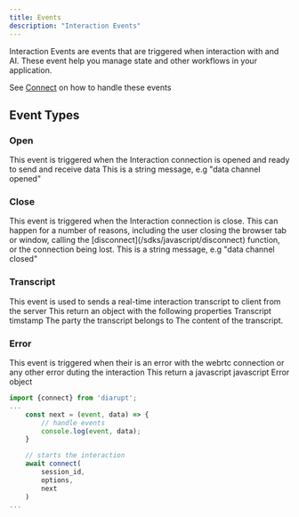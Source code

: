 ```yaml
---
title: Events
description: "Interaction Events"
---
```


Interaction Events are events that are triggered when interaction with and AI. These event help you manage state and other workflows in your application.

See [Connect](/sdks/javascript/connect) on how to handle these events

## Event Types

### Open

<ParamField body="event" type="open" required>
    This event is triggered when the Interaction connection is opened and ready to send and receive data
</ParamField>

<ParamField body="data" type="string" required>
    This is a string message, e.g "data channel opened"
</ParamField>

### Close

<ParamField body="event" type="close" required>
    This event is triggered when the Interaction connection is close. This can happen for a number of reasons, including the user closing the browser tab or window, calling the [disconnect](/sdks/javascript/disconnect) function, or the connection being lost.
</ParamField>

<ParamField body="data" type="string" required>
    This is a string message, e.g "data channel closed"
</ParamField>

### Transcript

<ParamField body="event" type="error" required>
    This event is used to sends a real-time interaction transcript to client from the server
</ParamField>

<ParamField body="data" type="object" required>
    This return an object with the following properties
    <Expandable title="properties">
        <ResponseField name="timestamp" type="Timestamp">
        Transcript timstamp
        </ResponseField>
        <ResponseField name="role" type="'assistant' | 'user' ">
        The party the transcript belongs to
        </ResponseField>
        <ResponseField name="content" type="string">
        The content of the transcript.
        </ResponseField>
    </Expandable>
</ParamField>

### Error

<ParamField body="event" type="error" required>
    This event is triggered when their is an error with the webrtc connection or any other error duting the interaction
</ParamField>

<ParamField body="data" type="Error" required>
    This return a javascript javascript Error object
</ParamField>


<RequestExample>

```js Example
import {connect} from 'diarupt';
...
    const next = (event, data) => {
        // handle events
        console.log(event, data);
    }

    // starts the interaction
    await connect(
        session_id,
        options,
        next
    )
...

```

</RequestExample>

